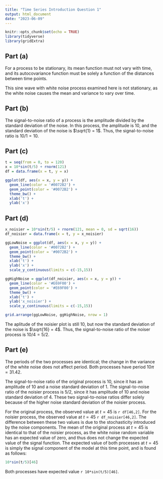 ---
title: "Time Series Introduction Question 1"
output: html_document
date: "2023-06-09"
---

```{r setup, include=FALSE}
knitr::opts_chunk$set(echo = TRUE)
library(tidyverse)
library(gridExtra)
```
## Part (a)
For a process to be stationary, its mean function must not vary with time, and its autocovariance function must be solely a function of the distances between time points.

This sine wave with white noise process examined here is not stationary, as the white noise causes the mean and variance to vary over time.

## Part (b)
The signal-to-noise ratio of a process is the amplitude divided by the standard deviation of the noise. In this process, the amplitude is $10$, and the standard deviation of the noise is $\sqrt{1} = 1$. Thus, the signal-to-noise ratio is $10/1 = 10$.

## Part (c)
```{r}
t = seq(from = 0, to = 120)
x = 10*sin(t/5) + rnorm(121)
df = data.frame(x = t, y = x)

ggplot(df, aes(x = x, y = y)) +
  geom_line(color = '#0072B2') +
  geom_point(color = '#0072B2') +
  theme_bw() +
  xlab('t') +
  ylab('x')
```

## Part (d)
```{r message=FALSE, warning=FALSE}
x_noisier = 10*sin(t/5) + rnorm(121, mean = 0, sd = sqrt(16))
df_noisier = data.frame(x = t, y = x_noisier)

ggLowNoise = ggplot(df, aes(x = x, y = y)) +
  geom_line(color = '#0072B2') +
  geom_point(color = '#0072B2') +
  theme_bw() +
  xlab('t') +
  ylab('x') +
  scale_y_continuous(limits = c(-15,15))

ggHighNoise = ggplot(df_noisier, aes(x = x, y = y)) +
  geom_line(color = '#E69F00') +
  geom_point(color = '#E69F00') +
  theme_bw() +
  xlab('t') +
  ylab('x_noisier') +
  scale_y_continuous(limits = c(-15,15))

grid.arrange(ggLowNoise, ggHighNoise, nrow = 1)
```

The aplitude of the noisier plot is still $10$, but now the standard deviation of the noise is $\sqrt{16} = 4$. Thus, the signal-to-noise ratio of the noiser process is $10/4 = 5/2$.

## Part (e)
The periods of the two processes are identical; the change in the variance of the white noise does not affect period. Both processes have period $10 \pi = 31.42$.

The signal-to-noise ratio of the original process is 10, since it has an amplitude of 10 and a noise standard deviation of 1. The signal-to-noise ratio of the noisier process is 5/2, since it has amplitude of 10 and noise standard deviation of 4. These two signal-to-noise ratios differ solely because of the higher noise standard deviation of the noisier process.

For the original process, the observed value at $t=45$ is `r df[46,2]`. For the noisier process, the observed value at $t=45$ `r df_noisier[46,2]`. The difference between these two values is due to the stochasticity introduced by the noise components. The mean of the original process at $t=45$ is identical to that of the noisier process, as the white noise random variable has an expected value of zero, and thus does not change the expected value of the signal function. The expected value of both processes at $t=45$ is simply the signal component of the model at this time point, and is found as follows:

```{r message=FALSE, warning=FALSE}
10*sin(t/5)[46]
```
Both processes have expected value `r 10*sin(t/5)[46]`.
